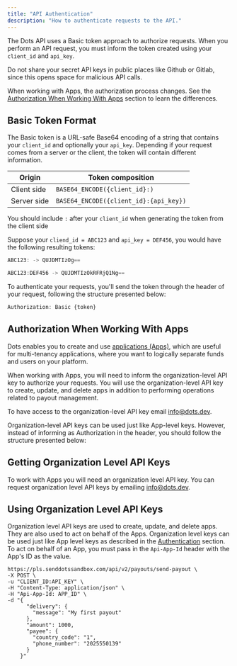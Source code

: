 ```yaml
---
title: "API Authentication"
description: "How to authenticate requests to the API."
---
```


The Dots API uses a Basic token approach to authorize requests. When you perform an API request, you must inform the token created using your `client_id` and `api_key`.

<Warning>Do not share your secret API keys in public places like Github or Gitlab, since this opens space for malicious API calls.</Warning>

When working with Apps, the authorization process changes. See the [Authorization When Working With Apps](#authorization-when-working-with-apps) section to learn the differences.

## Basic Token Format

The Basic token is a URL-safe Base64 encoding of a string that contains your `client_id` and optionally your `api_key`. Depending if your request comes from a server or the client, the token will contain different information.

| Origin            | Token composition |
|-------------|-------|
| Client side | `BASE64_ENCODE({client_id}:)` |
| Server side | `BASE64_ENCODE({client_id}:{api_key})`  |

<Note>You should include `:` after your `client_id` when generating the token from the client side</Note>

Suppose your `cliend_id = ABC123` and `api_key = DEF456`, you would have the following resulting tokens:

<CodeGroup>

```javascript Client side
ABC123: -> QUJDMTIzOg==
```

```javascript Server side
ABC123:DEF456 -> QUJDMTIzOkRFRjQ1Ng==
```
</CodeGroup>

To authenticate your requests, you'll send the token through the header of your request, following the structure presented below:

```javascript Header format
Authorization: Basic {token}
```

## Authorization When Working With Apps

Dots enables you to create and use [applications (Apps)](/overview/concepts#applications-apps), which are useful for multi-tenancy applications, where you want to logically separate funds and users on your platform. 

When working with Apps, you will need to inform the organization-level API key to authorize your requests. You will use the organization-level API key to create, update, and delete apps in addition to performing operations related to payout management. 

<Note> To have access to the organization-level API key email info@dots.dev. </Note>

 Organization-level API keys can be used just like App-level keys. However, instead of informing as Authorization in the header, you should follow the structure presented below:




## Getting Organization Level API Keys

To work with Apps you will need an organization level API key. You can request organization level API keys by emailing info@dots.dev.

## Using Organization Level API Keys

Organization level API keys are used to create, update, and delete apps. They are also used to act on behalf of the Apps. Organization level keys can be used just like App level keys as described in the [Authentication](/overview/authentication) section. To act on behalf of an App, you must pass in the `Api-App-Id` header with the App's ID as the value.

```
https://pls.senddotssandbox.com/api/v2/payouts/send-payout \
-X POST \
-u "CLIENT_ID:API_KEY" \
-H "Content-Type: application/json" \
-H "Api-App-Id: APP_ID" \
-d "{
      "delivery": {
        "message": "My first payout"
      },
      "amount": 1000,
      "payee": {
        "country_code": "1",
        "phone_number": "2025550139"
      }
    }"
```
